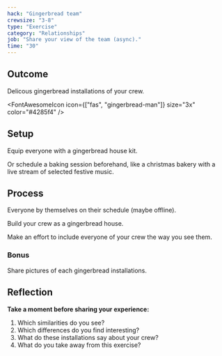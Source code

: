 ```yaml
---
hack: "Gingerbread team"
crewsize: "3-8"
type: "Exercise"
category: "Relationships"
job: "Share your view of the team (async)."
time: "30"
---
```


## Outcome

Delicous gingerbread installations of your crew.

<FontAwesomeIcon icon={["fas", "gingerbread-man"]} size="3x" color="#4285f4" />

## Setup

Equip everyone with a gingerbread house kit.

Or schedule a baking session beforehand,
like a <Link to="../christmas-bakery">christmas bakery</Link> with a live stream of selected festive music.

## Process

Everyone by themselves on their schedule (maybe offline).

Build your crew as a gingerbread house.

Make an effort to include everyone of your crew the way you see them.

### Bonus

Share pictures of each gingerbread installations.

## Reflection

**Take a moment before sharing your experience:**

1. Which similarities do you see?
2. Which differences do you find interesting?
3. What do these installations say about your crew?
4. What do you take away from this exercise?
